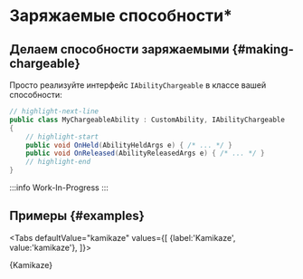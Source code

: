 # Заряжаемые способности*


## Делаем способности заряжаемыми {#making-chargeable}

Просто реализуйте интерфейс `IAbilityChargeable` в классе вашей способности:

```csharp title="MyChargeableAbility.cs"
// highlight-next-line
public class MyChargeableAbility : CustomAbility, IAbilityChargeable
{
    // highlight-start
    public void OnHeld(AbilityHeldArgs e) { /* ... */ }
    public void OnReleased(AbilityReleasedArgs e) { /* ... */ }
    // highlight-end
}
```

:::info Work-In-Progress
:::

## Примеры {#examples}



<Tabs defaultValue="kamikaze"
  values={[
    {label:'Kamikaze', value:'kamikaze'},
  ]}>
<TabItem value="kamikaze">

<CodeSnippet>{Kamikaze}</CodeSnippet>

</TabItem>
</Tabs>